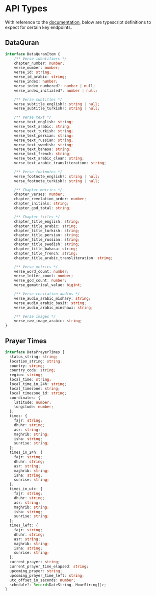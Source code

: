 # API Types

With reference to the [documentation](/developer/api-documentation), below are typescript definitions to expect for certain key endpoints.

## DataQuran

```typescript copy
interface DataQuranItem {
    /** Verse identifiers */
    chapter_number: number;
    verse_number: number;
    verse_id: string;
    verse_id_arabic: string;
    verse_index: number;
    verse_index_numbered?: number | null;
    verse_index_initialed?: number | null;

    /** Verse subtitles */
    verse_subtitle_english?: string | null;
    verse_subtitle_turkish?: string | null;

    /** Verse text */
    verse_text_english: string;
    verse_text_arabic: string;
    verse_text_turkish: string;
    verse_text_persian: string;
    verse_text_russian: string;
    verse_text_swedish: string;
    verse_text_bahasa: string;
    verse_text_french: string;
    verse_text_arabic_clean: string;
    verse_text_arabic_transliteration: string;

    /** Verse footnotes */
    verse_footnote_english?: string | null;
    verse_footnote_turkish?: string | null;

    /** Chapter metrics */
    chapter_verses: number;
    chapter_revelation_order: number;
    chapter_initials: string;
    chapter_god_total: string;

    /** Chapter titles */
    chapter_title_english: string;
    chapter_title_arabic: string;
    chapter_title_turkish: string;
    chapter_title_persian: string;
    chapter_title_russian: string;
    chapter_title_swedish: string;
    chapter_title_bahasa: string;
    chapter_title_french: string;
    chapter_title_arabic_transliteration: string;

    /** Verse metrics */
    verse_word_count: number;
    verse_letter_count: number;
    verse_god_count: number;
    verse_gematrical_value: bigint;

    /** Verse recitation audios */
    verse_audio_arabic_mishary: string;
    verse_audio_arabic_basit: string;
    verse_audio_arabic_minshawi: string;

    /** Verse images */
    verse_raw_image_arabic: string;
}
```

## Prayer Times

```typescript copy
interface DataPrayerTimes {
  status_string: string;
  location_string: string;
  country: string;
  country_code: string;
  region: string;
  local_time: string;
  local_time_in_24h: string;
  local_timezone: string;
  local_timezone_id: string;
  coordinates: {
    latitude: number;
    longitude: number;
  };
  times: {
    fajr: string;
    dhuhr: string;
    asr: string;
    maghrib: string;
    isha: string;
    sunrise: string;
  };
  times_in_24h: {
    fajr: string;
    dhuhr: string;
    asr: string;
    maghrib: string;
    isha: string;
    sunrise: string;
  };
  times_in_utc: {
    fajr: string;
    dhuhr: string;
    asr: string;
    maghrib: string;
    isha: string;
    sunrise: string;
  };
  times_left: {
    fajr: string;
    dhuhr: string;
    asr: string;
    maghrib: string;
    isha: string;
    sunrise: string;
  };
  current_prayer: string;
  current_prayer_time_elapsed: string;
  upcoming_prayer: string;
  upcoming_prayer_time_left: string;
  utc_offset_in_seconds: number;
  schedule?: Record<DateString, HourString[]>;
}
```